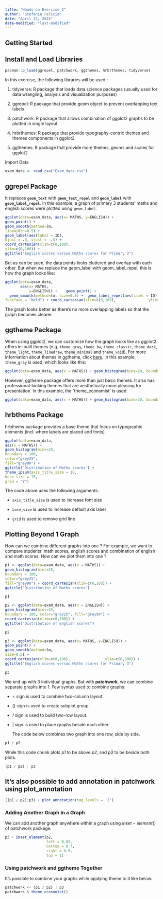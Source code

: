 ```yaml
---
title: "Hands-on Exercise 2"
author: "Stefanie Felicia"
date: "April 23, 2025"
date-modified: "last-modified"
---
```


## Getting Started

## Install and Load Libraries

```r
pacman::p_load(ggrepel, patchwork, ggthemes, hrbrthemes, tidyverse)
```

In this exercise, the following libraries will be used :

1.  tidyverse: R package that loads data science packages (usually used for data wrangling, analysis and visualization purposes)

2.  ggrepel: R package that provide geom object to prevent overlapping text labels

3.  patchwork: R package that allows combination of ggplot2 graphs to be plotted in single layout

4.  hrbrthemes: R package that provide typography-centric themes and themes components in ggplot2

5.  ggthemes: R package that provide more themes, geoms and scales for ggplot2

Import Data

```r
exam_data <- read_csv("Exam_data.csv")
```

## ggrepel Package

It replaces **`geom_text`** with **`geom_text_repel`** and **`geom_label`** with **`geom_label_repel`**. In this example, a graph of primary 3 students' maths and english scores were plotted using `geom_label`.

```r
ggplot(data=exam_data, aes(x= MATHS, y=ENGLISH)) +
geom_point() +
geom_smooth(method=lm, 
linewidth=0.5) +  
geom_label(aes(label = ID), 
hjust = .5, vjust = -.5) +
coord_cartesian(xlim=c(0,100),
ylim=c(0,100)) +
ggtitle("English scores versus Maths scores for Primary 3")
```

But as can be seen, the data points looks cluttered and overlap with each other. But when we replace the geom_label with geom_label_repel, this is how the graph looks like:

```r
ggplot(data=exam_data, 
       aes(x= MATHS, 
           y=ENGLISH)) +    geom_point() + 
  geom_smooth(method=lm, size=0.5) +  geom_label_repel(aes(label = ID), 
fontface = "bold") + coord_cartesian(xlim=c(0,100),               ylim=c(0,100)) + ggtitle("English scores versus Maths scores for Primary 3")
```

The graph looks better as there's no more overlapping labels so that the graph becomes clearer.

## ggtheme Package

When using ggplot2, we can customize how the graph looks like as ggplot2 offers in-built themes (e.g. `theme_gray`, `theme_bw`, `theme_classic`, `theme_dark`, `theme_light`, `theme_linedraw`, `theme_minimal` and `theme_void`). For more information about themes in ggtheme, click <a href = https://ggplot2.tidyverse.org/reference/ggtheme.html>here</a>. In this example, `theme_gray` is used, which looks like this:

```r
ggplot(data=exam_data, aes(x = MATHS)) + geom_histogram(bins=20, boundary = 100, color="grey25", fill="grey90") + theme_gray() + ggtitle("Distribution of Maths scores") 
```

However, ggtheme package offers more than just basic themes. It also has professional-looking themes that are aesthetically more pleasing for presentation. In this example, the \`theme_economist\` is used:

```r
ggplot(data=exam_data, aes(x = MATHS)) + geom_histogram(bins=20, boundary = 100,         color="grey25", fill="grey90") + ggtitle("Distribution of Maths scores") + theme_economist()
```

## hrbthems Package

hrbthems package provides a base theme that focus on typographic elements (incl. where labels are placed and fonts)

```r
ggplot(data=exam_data, 
aes(x = MATHS)) +
geom_histogram(bins=20, 
boundary = 100,
color="grey25", 
fill="grey90") +
ggtitle("Distribution of Maths scores") +
theme_ipsum(axis_title_size = 18,
base_size = 15,
grid = "Y")
```

The code above uses the following arguments:

-   `axis_title_size` is used to increase font size

-   `base_size` is used to increase default axis label

-   `grid` is used to remove grid line

## Plotting Beyond 1 Graph

How can we combine different graphs into one ? For example, we want to compare students' math scores, english scores and combination of english and math scores. How can we plot them into one ?

```r
p1 <- ggplot(data=exam_data, aes(x = MATHS)) +
geom_histogram(bins=20, 
boundary = 100,
color="grey25", 
fill="grey90") + coord_cartesian(xlim=c(0,100)) +
ggtitle("Distribution of Maths scores")
```

```r
p1
```

```r
p2 <- ggplot(data=exam_data, aes(x = ENGLISH)) +
geom_histogram(bins=20, 
boundary = 100, color="grey25", fill="grey90") +
coord_cartesian(xlim=c(0,100)) +
ggtitle("Distribution of English scores")
```

```r
p2
```

```r
p3 <- ggplot(data=exam_data, aes(x= MATHS, y=ENGLISH)) +
geom_point() +
geom_smooth(method=lm, 
size=0.5) +  
coord_cartesian(xlim=c(0,100),                ylim=c(0,100)) +
ggtitle("English scores versus Maths scores for Primary 3")
```

```r
p3
```

We end up with 3 individual graphs. But with **patchwork**, we can combine separate graphs into 1. Few syntax used to combine graphs:

-   $+$ sign is used to combine two-column layout.

-   $()$ sign is used to create subplot group

-   $/$ sign is used to build two-row layout.

-   $|$ sign is used to place graphs beside each other.

    The code below combines two graph into one row, side by side.

```r
p1 + p2
```

While this code chunk plots *p1* to be above *p2*, and p3 to be beside both plots.

```r
(p1 / p2) | p3
```

::: callout-tip
## It's also possible to add annotation in patchwork using plot_annotation

```r
((p1 / p2)|p3) + plot_annotation(tag_levels = 'I')
```
:::

### Adding Another Graph in a Graph

We can add another graph anywhere within a graph using $inset-element()$ of patchwork package.

```r
p3 + inset_element(p2, 
                   left = 0.02, 
                   bottom = 0.7, 
                   right = 0.5, 
                   top = 1)
```

### Using patchwork and ggtheme Together

It's possible to combine your graphs while applying theme to it like below.

```r
patchwork <- (p1 / p2) | p3
patchwork & theme_economist()
```

